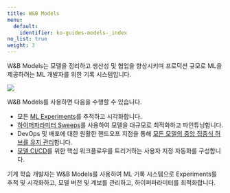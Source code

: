 ---
title: W&B Models
menu:
  default:
    identifier: ko-guides-models-_index
no_list: true
weight: 3
---

W&B Models는 모델을 정리하고 생산성 및 협업을 향상시키며 프로덕션 규모로 ML을 제공하려는 ML 개발자를 위한 기록 시스템입니다.

<Frame>
    <img src="/images/general/architecture.png"  />
</Frame>

W&B Models를 사용하면 다음을 수행할 수 있습니다.

- 모든 [ML Experiments](/ko/guides/models/track/)를 추적하고 시각화합니다.
- [하이퍼파라미터 Sweeps](/ko/guides/models/sweeps/)를 사용하여 모델을 대규모로 최적화하고 파인튜닝합니다.
- DevOps 및 배포에 대한 원활한 핸드오프 지점을 통해 [모든 모델의 중앙 집중식 허브를 유지 관리](/ko/guides/core/registry/)합니다.
- [모델 CI/CD](/ko/guides/core/automations/)를 위한 핵심 워크플로우를 트리거하는 사용자 지정 자동화를 구성합니다.

기계 학습 개발자는 W&B Models를 사용하여 ML 기록 시스템으로 Experiments를 추적 및 시각화하고, 모델 버전 및 계보를 관리하고, 하이퍼파라미터를 최적화합니다.
